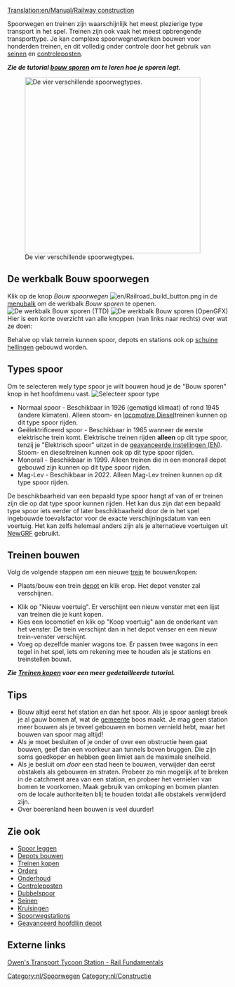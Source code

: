 [[Translation:en/Manual/Railway construction]]
{{nl/Inhoudsopgave}}

Spoorwegen en treinen zijn waarschijnlijk het meest plezierige type transport in het spel. Treinen zijn ook vaak het meest opbrengende transporttype. Je kan complexe spoorwegnetwerken bouwen voor honderden treinen, en dit volledig onder controle door het gebruik van [[nl/seinen|seinen]] en [[nl/Manual/Controleposten|controleposten]].

'''''Zie de tutorial [[nl/Manual/Bouw sporen|bouw sporen]] om te leren hoe je sporen legt.'''''


[[File:en/4 Types of railway.png|thumb|none|400px|De vier verschillende spoorwegtypes.]]

== De werkbalk Bouw spoorwegen ==
Klik op de knop ''Bouw spoorwegen'' [[File:en/Railroad build button.png]] in de [[nl/Manual/Spelinterface#De menubalk|menubalk]] om de werkbalk ''Bouw sporen'' te openen.
[[File:en/Railroad ConstructionTTD.png|none|frame|De werkbalk ''Bouw sporen'' (TTD)]]
[[File:nl/Bouw spoorwegen.png|none|frame|De werkbalk ''Bouw sporen'' (OpenGFX)]]
Hier is een korte overzicht van alle knoppen (van links naar rechts) over wat ze doen:
{{nl/Overzicht Bouw spoorwegen werkbalk}}

Behalve op vlak terrein kunnen spoor, depots en stations ook op [[nl/Archive/Manual/Settings/Bouwen op hellingen|schuine hellingen]] gebouwd worden.

==Types spoor==
Om te selecteren wely type spoor je wilt bouwen houd je de "Bouw sporen" knop in het hoofdmenu vast.
[[File:en/Openttd-rail1.png|none|frame|Selecteer spoor type]]
* Normaal spoor - Beschikbaar in 1926 (gematigd klimaat) of rond 1945 (andere klimaten). Alleen stoom- en [https://www.wikipedia.org/wiki/Diesel locomotive Diesel]treinen kunnen op dit type spoor rijden.
* Geëlektrificeerd spoor - Beschikbaar in 1965 wanneer de eerste elektrische trein komt. Elektrische treinen rijden '''alleen''' op dit type spoor, tenzij je "Elektrisch spoor" uitzet in de [[en/Archive/Manual/Settings/Advanced Settings|geavanceerde instellingen (EN)]]. Stoom- en dieseltreinen kunnen ook op dit type spoor rijden.
* Monorail - Beschikbaar in 1999. Alleen treinen die in een monorail depot gebouwd zijn kunnen op dit type spoor rijden.
* Mag-Lev - Beschikbaar in 2022. Alleen Mag-Lev treinen kunnen op dit type spoor rijden.

De beschikbaarheid van een bepaald type spoor hangt af van of er treinen zijn die op dat type spoor kunnen rijden. Het kan dus zijn dat een bepaald type spoor iets eerder of later beschikbaarheid door de in het spel ingebouwde toevalsfactor voor de exacte verschijningsdatum van een voertuig. Het kan zelfs helemaal anders zijn als je alternatieve voertuigen uit [[nl/Manual/NewGRF|NewGRF]] gebruikt.

==Treinen bouwen==
Volg de volgende stappen om een nieuwe [[nl/treinen|trein]] te bouwen/kopen:
*Plaats/bouw een trein [[nl/depots|depot]] en klik erop. Het depot venster zal verschijnen.

*Klik op "Nieuw voertuig". Er verschijnt een nieuw venster met een lijst van treinen die je kunt kopen.
*Kies een locomotief en klik op "Koop voertuig" aan de onderkant van het venster. De trein verschijnt dan in het depot venser en een nieuw trein-venster verschijnt.
*Voeg op dezelfde manier wagons toe. Er passen twee wagons in een tegel in het spel, iets om rekening mee te houden als je stations en treinstellen bouwt.


'''''Zie [[nl/Manual/Treinen kopen en verkopen|Treinen kopen]] voor een meer gedetailleerde tutorial.'''''

==Tips==
* Bouw altijd eerst het station en dan het spoor. Als je spoor aanlegt breek je al gauw bomen af, wat de [[en/local authority|gemeente]] boos maakt. Je mag geen station meer bouwen als je teveel gebouwen en bomen vernield hebt, maar het bouwen van spoor mag altijd!
* Als je moet besluiten of je onder of over een obstructie heen gaat bouwen, geef dan een voorkeur aan tunnels boven bruggen. Die zijn soms goedkoper en hebben geen limiet aan de maximale snelheid.
* Als je besluit om ''door'' een stad heen te bouwen, verwijder dan eerst obstakels als gebouwen en straten. Probeer zo min mogelijk af te breken in de catchment area van een station, en probeer het vernielen van bomen te voorkomen. Maak gebruik van omkoping en bomen planten om de locale authoriteiten blij te houden totdat alle obstakels verwijderd zijn.
* Over boerenland heen bouwen is veel duurder!

==Zie ook==
*[[nl/Manual/Bouw sporen|Spoor leggen]]
*[[nl/Manual/Depots bouwen|Depots bouwen]]
*[[nl/Manual/Treinen kopen en verkopen|Treinen kopen]]
*[[nl/Manual/Orders|Orders]]
*[[nl/Manual/Onderhoud|Onderhoud]]
*[[nl/Manual/Controleposten|Controleposten]]
*[[nl/Manual/Dubbelspoor|Dubbelspoor]]
*[[nl/Manual/Seinen|Seinen]]
*[[nl/Community/Junctionary/Kruispunt|Kruisingen]]
*[[nl/Manual/Spoorwegstation|Spoorwegstations]]
*[[nl/Manual/Depots bouwen#Geavanceerde_depot_opstellingen|Geavanceerd hoofdlijn depot]]

==Externe links==
[http://www.transporttycoon.net/rail Owen's Transport Tycoon Station - Rail Fundamentals]

[[Category:nl/Spoorwegen]]
[[Category:nl/Constructie]]